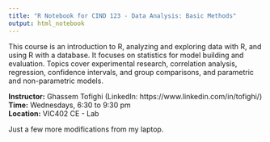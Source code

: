 ```yaml
---
title: "R Notebook for CIND 123 - Data Analysis: Basic Methods"
output: html_notebook
---
```


This course is an introduction to R, analyzing and exploring data with R, and using R with a database. It focuses on statistics for model building and evaluation. Topics cover experimental research, correlation analysis, regression, confidence intervals, and group comparisons, and parametric and non-parametric models.

**Instructor:**	Ghassem Tofighi (LinkedIn: https://www.linkedin.com/in/tofighi/)  
**Time:**		Wednesdays, 6:30 to 9:30 pm  
**Location:**	VIC402 CE - Lab

Just a few more modifications from my laptop.
